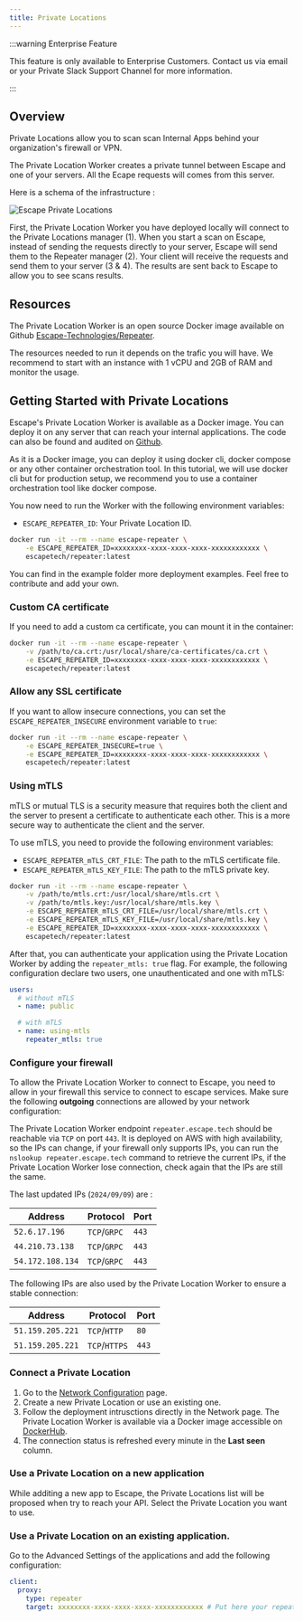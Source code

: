 ```yaml
---
title: Private Locations
---
```


:::warning Enterprise Feature

This feature is only available to Enterprise Customers. Contact us via email or your Private Slack Support Channel for more information.

:::

## Overview

Private Locations allow you to scan scan Internal Apps behind your organization's firewall or VPN.

The Private Location Worker creates a private tunnel between Escape and one of your servers. All the Ecape requests will comes from this server.

Here is a schema of the infrastructure :

![Escape Private Locations](./img/repeater.drawio.svg)

First, the Private Location Worker you have deployed locally will connect to the Private Locations manager (1).
When you start a scan on Escape, instead of sending the requests directly to your server, Escape will send them to the Repeater manager (2).
Your client will receive the requests and send them to your server (3 & 4).
The results are sent back to Escape to allow you to see scans results.

## Resources

The Private Location Worker is an open source Docker image available on Github [Escape-Technologies/Repeater](https://github.com/Escape-Technologies/Repeater/).

The resources needed to run it depends on the trafic you will have. We recommend to start with an instance with 1 vCPU and 2GB of RAM and monitor the usage.

## Getting Started with Private Locations

Escape's Private Location Worker is available as a Docker image. You can deploy it on any server that can reach your internal applications. The code can also be found and audited on [Github](https://github.com/Escape-Technologies/repeater).

As it is a Docker image, you can deploy it using docker cli, docker compose or any other container orchestration tool. In this tutorial, we will use docker cli but for production setup, we recommend you to use a container orchestration tool like docker compose.

You now need to run the Worker with the following environment variables:

- `ESCAPE_REPEATER_ID`: Your Private Location ID.

```bash
docker run -it --rm --name escape-repeater \
    -e ESCAPE_REPEATER_ID=xxxxxxxx-xxxx-xxxx-xxxx-xxxxxxxxxxxx \
    escapetech/repeater:latest
```

You can find in the example folder more deployment examples.
Feel free to contribute and add your own.

### Custom CA certificate

If you need to add a custom ca certificate, you can mount it in the container:

```bash
docker run -it --rm --name escape-repeater \
    -v /path/to/ca.crt:/usr/local/share/ca-certificates/ca.crt \
    -e ESCAPE_REPEATER_ID=xxxxxxxx-xxxx-xxxx-xxxx-xxxxxxxxxxxx \
    escapetech/repeater:latest
```

### Allow any SSL certificate

If you want to allow insecure connections, you can set the `ESCAPE_REPEATER_INSECURE` environment variable to `true`:

```bash
docker run -it --rm --name escape-repeater \
    -e ESCAPE_REPEATER_INSECURE=true \
    -e ESCAPE_REPEATER_ID=xxxxxxxx-xxxx-xxxx-xxxx-xxxxxxxxxxxx \
    escapetech/repeater:latest
```

### Using mTLS

mTLS or mutual TLS is a security measure that requires both the client and the server to present a certificate to authenticate each other. This is a more secure way to authenticate the client and the server.

To use mTLS, you need to provide the following environment variables:

- `ESCAPE_REPEATER_mTLS_CRT_FILE`: The path to the mTLS certificate file.
- `ESCAPE_REPEATER_mTLS_KEY_FILE`: The path to the mTLS private key.

```bash
docker run -it --rm --name escape-repeater \
    -v /path/to/mtls.crt:/usr/local/share/mtls.crt \
    -v /path/to/mtls.key:/usr/local/share/mtls.key \
    -e ESCAPE_REPEATER_mTLS_CRT_FILE=/usr/local/share/mtls.crt \
    -e ESCAPE_REPEATER_mTLS_KEY_FILE=/usr/local/share/mtls.key \
    -e ESCAPE_REPEATER_ID=xxxxxxxx-xxxx-xxxx-xxxx-xxxxxxxxxxxx \
    escapetech/repeater:latest
```

After that, you can authenticate your application using the Private Location Worker by adding the `repeater_mtls: true` flag.
For example, the following configuration declare two users, one unauthenticated and one with mTLS:

```yaml
users:
  # without mTLS
  - name: public

  # with mTLS
  - name: using-mtls
    repeater_mtls: true
```

### Configure your firewall

To allow the Private Location Worker to connect to Escape, you need to allow in your firewall this service to connect to escape services.
Make sure the following **outgoing** connections are allowed by your network configuration:

The Private Location Worker endpoint `repeater.escape.tech` should be reachable via `TCP` on port `443`.
It is deployed on AWS with high availability, so the IPs can change,
if your firewall only supports IPs, you can run the `nslookup repeater.escape.tech` command to retrieve the current IPs,
if the Private Location Worker lose connection, check again that the IPs are still the same.

The last updated IPs (`2024/09/09`) are :

| Address          | Protocol      | Port  |
| ---------------- | ------------- | ----- |
| `52.6.17.196`    | `TCP`/`GRPC`  | `443`  |
| `44.210.73.138`  | `TCP`/`GRPC` | `443` |
| `54.172.108.134` | `TCP`/`GRPC` | `443` |

The following IPs are also used by the Private Location Worker to ensure a stable connection:

| Address          | Protocol      | Port  |
| ---------------- | ------------- | ----- |
| `51.159.205.221` | `TCP`/`HTTP`  | `80`  |
| `51.159.205.221` | `TCP`/`HTTPS` | `443` |

### Connect a Private Location

1. Go to the [Network Configuration](https://app.staging.escape.tech/organization/network/) page.
2. Create a new Private Location or use an existing one.
3. Follow the deployment intrusctions directly in the Network page. The Private Location Worker is available via a Docker image accessible on [DockerHub](https://hub.docker.com/r/escapetech/repeater).
4. The connection status is refreshed every minute in the **Last seen** column.

### Use a Private Location on a new application

While additing a new app to Escape, the Private Locations list will be proposed when try to reach your API.
Select the Private Location you want to use.

### Use a Private Location on an existing application.

Go to the Advanced Settings of the applications and add the following configuration:

```yaml
client:
  proxy:
    type: repeater
    target: xxxxxxxx-xxxx-xxxx-xxxx-xxxxxxxxxxxx # Put here your repeater id
```

